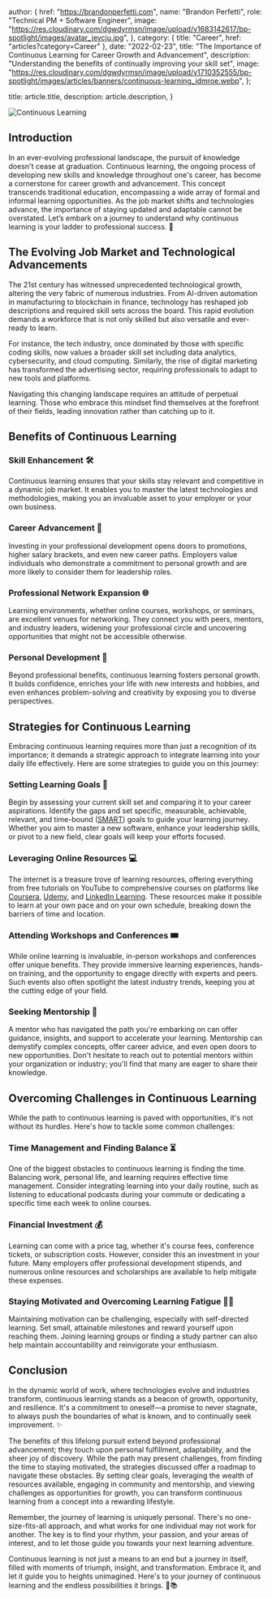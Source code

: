 
  author: {
    href: "https://brandonperfetti.com",
    name: "Brandon Perfetti",
    role: "Technical PM + Software Engineer",
    image:
      "https://res.cloudinary.com/dgwdyrmsn/image/upload/v1683142617/bp-spotlight/images/avatar_jeycju.jpg",
  },
  category: { title: "Career", href: "articles?category=Career" },
  date: "2022-02-23",
  title:
    "The Importance of Continuous Learning for Career Growth and Advancement",
  description:
    "Understanding the benefits of continually improving your skill set",
  image:
    "https://res.cloudinary.com/dgwdyrmsn/image/upload/v1710352555/bp-spotlight/images/articles/banners/continuous-learning_jdmroe.webp",
};

  title: article.title,
  description: article.description,
}


<img className="mx-auto" src={article.image} alt="Continuous Learning" />

## Introduction

In an ever-evolving professional landscape, the pursuit of knowledge doesn't cease at graduation. Continuous learning, the ongoing process of developing new skills and knowledge throughout one's career, has become a cornerstone for career growth and advancement. This concept transcends traditional education, encompassing a wide array of formal and informal learning opportunities. As the job market shifts and technologies advance, the importance of staying updated and adaptable cannot be overstated. Let’s embark on a journey to understand why continuous learning is your ladder to professional success. 🌟

## The Evolving Job Market and Technological Advancements

The 21st century has witnessed unprecedented technological growth, altering the very fabric of numerous industries. From AI-driven automation in manufacturing to blockchain in finance, technology has reshaped job descriptions and required skill sets across the board. This rapid evolution demands a workforce that is not only skilled but also versatile and ever-ready to learn.

For instance, the tech industry, once dominated by those with specific coding skills, now values a broader skill set including data analytics, cybersecurity, and cloud computing. Similarly, the rise of digital marketing has transformed the advertising sector, requiring professionals to adapt to new tools and platforms.

Navigating this changing landscape requires an attitude of perpetual learning. Those who embrace this mindset find themselves at the forefront of their fields, leading innovation rather than catching up to it.

## Benefits of Continuous Learning

### Skill Enhancement 🛠️
Continuous learning ensures that your skills stay relevant and competitive in a dynamic job market. It enables you to master the latest technologies and methodologies, making you an invaluable asset to your employer or your own business.

### Career Advancement 🚀
Investing in your professional development opens doors to promotions, higher salary brackets, and even new career paths. Employers value individuals who demonstrate a commitment to personal growth and are more likely to consider them for leadership roles.

### Professional Network Expansion 🌐
Learning environments, whether online courses, workshops, or seminars, are excellent venues for networking. They connect you with peers, mentors, and industry leaders, widening your professional circle and uncovering opportunities that might not be accessible otherwise.

### Personal Development 🌱
Beyond professional benefits, continuous learning fosters personal growth. It builds confidence, enriches your life with new interests and hobbies, and even enhances problem-solving and creativity by exposing you to diverse perspectives.

## Strategies for Continuous Learning

Embracing continuous learning requires more than just a recognition of its importance; it demands a strategic approach to integrate learning into your daily life effectively. Here are some strategies to guide you on this journey:

### Setting Learning Goals 🎯
Begin by assessing your current skill set and comparing it to your career aspirations. Identify the gaps and set specific, measurable, achievable, relevant, and time-bound ([SMART](https://en.wikipedia.org/wiki/SMART_criteria)) goals to guide your learning journey. Whether you aim to master a new software, enhance your leadership skills, or pivot to a new field, clear goals will keep your efforts focused.

### Leveraging Online Resources 💻
The internet is a treasure trove of learning resources, offering everything from free tutorials on YouTube to comprehensive courses on platforms like [Coursera](https://www.coursera.org/), [Udemy](https://www.udemy.com/), and [LinkedIn Learning](https://www.linkedin.com/learning/). These resources make it possible to learn at your own pace and on your own schedule, breaking down the barriers of time and location.

### Attending Workshops and Conferences 🎟️
While online learning is invaluable, in-person workshops and conferences offer unique benefits. They provide immersive learning experiences, hands-on training, and the opportunity to engage directly with experts and peers. Such events also often spotlight the latest industry trends, keeping you at the cutting edge of your field.

### Seeking Mentorship 👥
A mentor who has navigated the path you're embarking on can offer guidance, insights, and support to accelerate your learning. Mentorship can demystify complex concepts, offer career advice, and even open doors to new opportunities. Don't hesitate to reach out to potential mentors within your organization or industry; you'll find that many are eager to share their knowledge.

## Overcoming Challenges in Continuous Learning

While the path to continuous learning is paved with opportunities, it's not without its hurdles. Here's how to tackle some common challenges:

### Time Management and Finding Balance ⏳
One of the biggest obstacles to continuous learning is finding the time. Balancing work, personal life, and learning requires effective time management. Consider integrating learning into your daily routine, such as listening to educational podcasts during your commute or dedicating a specific time each week to online courses.

### Financial Investment 💰
Learning can come with a price tag, whether it's course fees, conference tickets, or subscription costs. However, consider this an investment in your future. Many employers offer professional development stipends, and numerous online resources and scholarships are available to help mitigate these expenses.

### Staying Motivated and Overcoming Learning Fatigue 🏋️‍♂️
Maintaining motivation can be challenging, especially with self-directed learning. Set small, attainable milestones and reward yourself upon reaching them. Joining learning groups or finding a study partner can also help maintain accountability and reinvigorate your enthusiasm.

## Conclusion

In the dynamic world of work, where technologies evolve and industries transform, continuous learning stands as a beacon of growth, opportunity, and resilience. It's a commitment to oneself—a promise to never stagnate, to always push the boundaries of what is known, and to continually seek improvement. ✨

The benefits of this lifelong pursuit extend beyond professional advancement; they touch upon personal fulfillment, adaptability, and the sheer joy of discovery. While the path may present challenges, from finding the time to staying motivated, the strategies discussed offer a roadmap to navigate these obstacles. By setting clear goals, leveraging the wealth of resources available, engaging in community and mentorship, and viewing challenges as opportunities for growth, you can transform continuous learning from a concept into a rewarding lifestyle.

Remember, the journey of learning is uniquely personal. There's no one-size-fits-all approach, and what works for one individual may not work for another. The key is to find your rhythm, your passion, and your areas of interest, and to let those guide you towards your next learning adventure.

Continuous learning is not just a means to an end but a journey in itself, filled with moments of triumph, insight, and transformation. Embrace it, and let it guide you to heights unimagined. Here's to your journey of continuous learning and the endless possibilities it brings. 🚀📚
